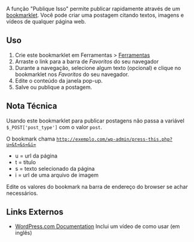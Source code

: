 {{Languages|
{{en|Press This}}
{{ja|Press This}}
{{pt-br|Publique Isso}}
}}
{{Comunidade WP-Brasil}}
{{Ajuda}}
A função "Publique Isso" permite publicar rapidamente através de um  [[pt-br:Glossário#Bookmarklet|bookmarklet]]. Você pode criar uma postagem citando textos, imagens e vídeos de qualquer página web.

{{Imagens|[[Image:painel-ferramentas.png|700px]]|O Publique Isso fica no Subpainel Ferramentas Disponíveis}}

== Uso ==
# Crie este bookmarklet em Ferramentas > [[pt-br:Sub-Painel Ferramentas|Ferramentas]]
# Arraste o link para a barra de ''Favoritos'' do seu navegador
# Durante a navegação, selecione algum texto (opcional) e clique no bookmarklet nos ''Favoritos'' do seu navegador.
# Edite o conteúdo da janela pop-up.
# Salve ou publique a postagem.

== Nota Técnica ==
Usando este bookmarklet para publicar postagens não passa a variável <tt>$_POST['post_type']</tt> com o valor <tt>post</tt>.

O bookmark chama <tt>http://exemplo.com/wp-admin/press-this.php?u=&t=&s=&i=</tt>

*u = url da página
*t = título
*s = texto selecionado da página
*i = url de uma arquivo de imagem

Edite os valores do bookmark na barra de endereço do browser se achar necessários.

== Links Externos ==
* [http://en.support.wordpress.com/press-this/ WordPress.com Documentation] Inclui um vídeo de como usar (em inglês)

{{AjudaPainel}}